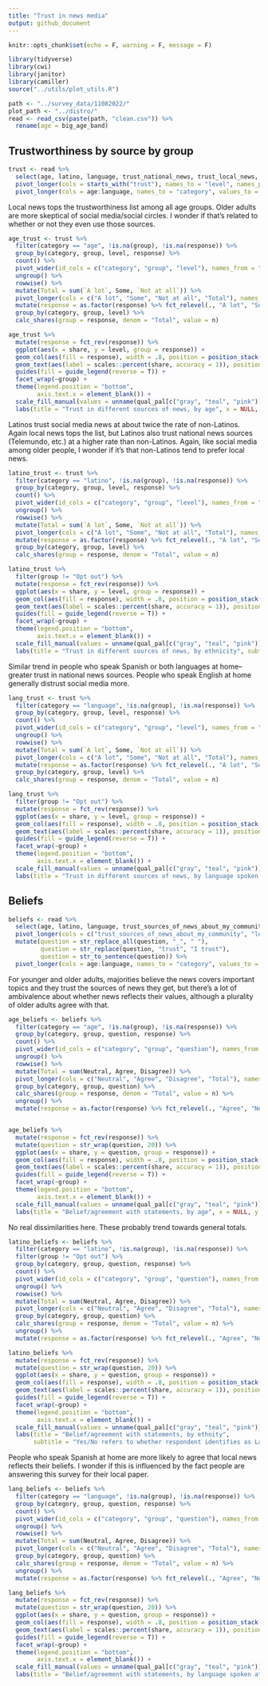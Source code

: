 ```yaml
---
title: "Trust in news media"
output: github_document
---
```


```r
knitr::opts_chunk$set(echo = F, warning = F, message = F)
```

```r
library(tidyverse)
library(cwi)
library(janitor)
library(camiller)
source("../utils/plot_utils.R")
```

```r
path <- "../survey_data/11082022/"
plot_path <- "../distro/"
read <- read_csv(paste(path, "clean.csv")) %>% 
  rename(age = big_age_band)
```

## Trustworthiness by source by group

```r
trust <- read %>% 
  select(age, latino, language, trust_national_news, trust_local_news, trust_social_media_news, trust_news_from_social_circle) %>% 
  pivot_longer(cols = starts_with("trust"), names_to = "level", names_prefix = "trust_", values_to = "response") %>%
  pivot_longer(cols = age:language, names_to = "category", values_to = "group")
```

Local news tops the trustworthiness list among all age groups. Older adults are more skeptical of social media/social circles. I wonder if that's related to whether or not they even use those sources.

```r
age_trust <- trust %>% 
  filter(category == "age", !is.na(group), !is.na(response)) %>% 
  group_by(category, group, level, response) %>% 
  count() %>% 
  pivot_wider(id_cols = c("category", "group", "level"), names_from = "response", values_from = "n") %>% 
  ungroup() %>% 
  rowwise() %>% 
  mutate(Total = sum(`A lot`, Some, `Not at all`)) %>% 
  pivot_longer(cols = c("A lot", "Some", "Not at all", "Total"), names_to = "response", values_to = "n") %>%
  mutate(response = as.factor(response) %>% fct_relevel(., "A lot", "Some", "Not at all")) %>% 
  group_by(category, group, level) %>% 
  calc_shares(group = response, denom = "Total", value = n)

age_trust %>% 
  mutate(response = fct_rev(response)) %>% 
  ggplot(aes(x = share, y = level, group = response)) +
  geom_col(aes(fill = response), width = .8, position = position_stack(.9)) +
  geom_text(aes(label = scales::percent(share, accuracy = 1)), position = position_stack(.5)) +
  guides(fill = guide_legend(reverse = T)) +
  facet_wrap(~group) +
  theme(legend.position = "bottom",
        axis.text.x = element_blank()) +
  scale_fill_manual(values = unname(qual_pal[c("gray", "teal", "pink")])) +
  labs(title = "Trust in different sources of news, by age", x = NULL, y = NULL)
```

Latinos trust social media news at about twice the rate of non-Latinos. Again local news tops the list, but Latinos also trust national news sources (Telemundo, etc.) at a higher rate than non-Latinos. Again, like social media among older people, I wonder if it's that non-Latinos tend to prefer local news.

```r
latino_trust <- trust %>% 
  filter(category == "latino", !is.na(group), !is.na(response)) %>% 
  group_by(category, group, level, response) %>% 
  count() %>% 
  pivot_wider(id_cols = c("category", "group", "level"), names_from = "response", values_from = "n") %>% 
  ungroup() %>% 
  rowwise() %>% 
  mutate(Total = sum(`A lot`, Some, `Not at all`)) %>% 
  pivot_longer(cols = c("A lot", "Some", "Not at all", "Total"), names_to = "response", values_to = "n") %>%
  mutate(response = as.factor(response) %>% fct_relevel(., "A lot", "Some", "Not at all")) %>% 
  group_by(category, group, level) %>% 
  calc_shares(group = response, denom = "Total", value = n)

latino_trust %>% 
  filter(group != "Opt out") %>% 
  mutate(response = fct_rev(response)) %>% 
  ggplot(aes(x = share, y = level, group = response)) +
  geom_col(aes(fill = response), width = .8, position = position_stack(.9)) +
  geom_text(aes(label = scales::percent(share, accuracy = 1)), position = position_stack(.5)) +
  guides(fill = guide_legend(reverse = T)) +
  facet_wrap(~group) +
  theme(legend.position = "bottom",
        axis.text.x = element_blank()) +
  scale_fill_manual(values = unname(qual_pal[c("gray", "teal", "pink")])) +
  labs(title = "Trust in different sources of news, by ethnicity", subtitle = "Yes/No refers to rwhether respondent identifies as Latino/Latina/Latinx", x = NULL, y = NULL)
```

Similar trend in people who speak Spanish or both languages at home-- greater trust in national news sources. People who speak English at home generally distrust social media more.

```r
lang_trust <- trust %>% 
  filter(category == "language", !is.na(group), !is.na(response)) %>% 
  group_by(category, group, level, response) %>% 
  count() %>% 
  pivot_wider(id_cols = c("category", "group", "level"), names_from = "response", values_from = "n") %>% 
  ungroup() %>% 
  rowwise() %>% 
  mutate(Total = sum(`A lot`, Some, `Not at all`)) %>% 
  pivot_longer(cols = c("A lot", "Some", "Not at all", "Total"), names_to = "response", values_to = "n") %>%
  mutate(response = as.factor(response) %>% fct_relevel(., "A lot", "Some", "Not at all")) %>% 
  group_by(category, group, level) %>% 
  calc_shares(group = response, denom = "Total", value = n)

lang_trust %>% 
  filter(group != "Opt out") %>% 
  mutate(response = fct_rev(response)) %>% 
  ggplot(aes(x = share, y = level, group = response)) +
  geom_col(aes(fill = response), width = .8, position = position_stack(.9)) +
  geom_text(aes(label = scales::percent(share, accuracy = 1)), position = position_stack(.5)) +
  guides(fill = guide_legend(reverse = T)) +
  facet_wrap(~group) +
  theme(legend.position = "bottom",
        axis.text.x = element_blank()) +
  scale_fill_manual(values = unname(qual_pal[c("gray", "teal", "pink")])) +
  labs(title = "Trust in different sources of news, by language spoken at home", x = NULL, y = NULL)
```

## Beliefs

```r
beliefs <- read %>% 
  select(age, latino, language, trust_sources_of_news_about_my_community, local_news_covers_issues_important_to_me, local_news_reflects_my_beliefs_values) %>% 
  pivot_longer(cols = c("trust_sources_of_news_about_my_community", "local_news_covers_issues_important_to_me", "local_news_reflects_my_beliefs_values"), names_to = "question", values_to = "response") %>%
  mutate(question = str_replace_all(question, "_", " "),
         question = str_replace(question, "trust", "I trust"),
         question = str_to_sentence(question)) %>% 
  pivot_longer(cols = age:language, names_to = "category", values_to = "group")
```

For younger and older adults, majorities believe the news covers important topics and they trust the sources of news they get, but there's a lot of ambivalence about whether news reflects their values, although a plurality of older adults agree with that.

```r
age_beliefs <- beliefs %>% 
  filter(category == "age", !is.na(group), !is.na(response)) %>% 
  group_by(category, group, question, response) %>% 
  count() %>% 
  pivot_wider(id_cols = c("category", "group", "question"), names_from = "response", values_from = "n") %>% 
  ungroup() %>% 
  rowwise() %>% 
  mutate(Total = sum(Neutral, Agree, Disagree)) %>% 
  pivot_longer(cols = c("Neutral", "Agree", "Disagree", "Total"), names_to = "response", values_to = "n") %>%
  group_by(category, group, question) %>% 
  calc_shares(group = response, denom = "Total", value = n) %>% 
  ungroup() %>% 
  mutate(response = as.factor(response) %>% fct_relevel(., "Agree", "Neutral", "Disagree"))


age_beliefs %>% 
  mutate(response = fct_rev(response)) %>% 
  mutate(question = str_wrap(question, 20)) %>% 
  ggplot(aes(x = share, y = question, group = response)) +
  geom_col(aes(fill = response), width = .8, position = position_stack(.9)) +
  geom_text(aes(label = scales::percent(share, accuracy = 1)), position = position_stack(.5)) +
  guides(fill = guide_legend(reverse = T)) +
  facet_wrap(~group) +
  theme(legend.position = "bottom",
        axis.text.x = element_blank()) +
  scale_fill_manual(values = unname(qual_pal[c("gray", "teal", "pink")])) +
  labs(title = "Belief/agreement with statements, by age", x = NULL, y = NULL)
```

No real dissimilarities here. These probably trend towards general totals.

```r
latino_beliefs <- beliefs %>% 
  filter(category == "latino", !is.na(group), !is.na(response)) %>% 
  filter(group != "Opt out") %>% 
  group_by(category, group, question, response) %>% 
  count() %>% 
  pivot_wider(id_cols = c("category", "group", "question"), names_from = "response", values_from = "n") %>% 
  ungroup() %>% 
  rowwise() %>% 
  mutate(Total = sum(Neutral, Agree, Disagree)) %>% 
  pivot_longer(cols = c("Neutral", "Agree", "Disagree", "Total"), names_to = "response", values_to = "n") %>%
  group_by(category, group, question) %>% 
  calc_shares(group = response, denom = "Total", value = n) %>% 
  ungroup() %>% 
  mutate(response = as.factor(response) %>% fct_relevel(., "Agree", "Neutral", "Disagree"))

latino_beliefs %>% 
  mutate(response = fct_rev(response)) %>% 
  mutate(question = str_wrap(question, 20)) %>% 
  ggplot(aes(x = share, y = question, group = response)) +
  geom_col(aes(fill = response), width = .8, position = position_stack(.9)) +
  geom_text(aes(label = scales::percent(share, accuracy = 1)), position = position_stack(.5)) +
  guides(fill = guide_legend(reverse = T)) +
  facet_wrap(~group) +
  theme(legend.position = "bottom",
        axis.text.x = element_blank()) +
  scale_fill_manual(values = unname(qual_pal[c("gray", "teal", "pink")])) +
  labs(title = "Belief/agreement with statements, by ethnity", 
       subtitle = "Yes/No refers to whether respondent identifies as Latino/Latina/Latinx", x = NULL, y = NULL)
```

People who speak Spanish at home are more likely to agree that local news reflects their beliefs. I wonder if this is influenced by the fact people are answering this survey for their local paper.

```r
lang_beliefs <- beliefs %>% 
  filter(category == "language", !is.na(group), !is.na(response)) %>% 
  group_by(category, group, question, response) %>% 
  count() %>% 
  pivot_wider(id_cols = c("category", "group", "question"), names_from = "response", values_from = "n") %>% 
  ungroup() %>% 
  rowwise() %>% 
  mutate(Total = sum(Neutral, Agree, Disagree)) %>% 
  pivot_longer(cols = c("Neutral", "Agree", "Disagree", "Total"), names_to = "response", values_to = "n") %>%
  group_by(category, group, question) %>% 
  calc_shares(group = response, denom = "Total", value = n) %>% 
  ungroup() %>% 
  mutate(response = as.factor(response) %>% fct_relevel(., "Agree", "Neutral", "Disagree"))

lang_beliefs %>% 
  mutate(response = fct_rev(response)) %>% 
  mutate(question = str_wrap(question, 20)) %>% 
  ggplot(aes(x = share, y = question, group = response)) +
  geom_col(aes(fill = response), width = .8, position = position_stack(.9)) +
  geom_text(aes(label = scales::percent(share, accuracy = 1)), position = position_stack(.5)) +
  guides(fill = guide_legend(reverse = T)) +
  facet_wrap(~group) +
  theme(legend.position = "bottom",
        axis.text.x = element_blank()) +
  scale_fill_manual(values = unname(qual_pal[c("gray", "teal", "pink")])) +
  labs(title = "Belief/agreement with statements, by language spoken at home", x = NULL, y = NULL)
```
